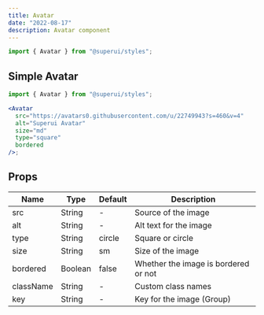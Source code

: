 ```yaml
---
title: Avatar
date: "2022-08-17"
description: Avatar component
---
```


```jsx
import { Avatar } from "@superui/styles";
```

## Simple Avatar

```jsx
import { Avatar } from "@superui/styles";

<Avatar
  src="https://avatars0.githubusercontent.com/u/22749943?s=460&v=4"
  alt="Superui Avatar"
  size="md"
  type="square"
  bordered
/>;
```

## Props

| Name      | Type    | Default | Description                          |
| --------- | ------- | ------- | ------------------------------------ |
| src       | String  | -       | Source of the image                  |
| alt       | String  | -       | Alt text for the image               |
| type      | String  | circle  | Square or circle                     |
| size      | String  | sm      | Size of the image                    |
| bordered  | Boolean | false   | Whether the image is bordered or not |
| className | String  | -       | Custom class names                   |
| key       | String  | -       | Key for the image (Group)            |

